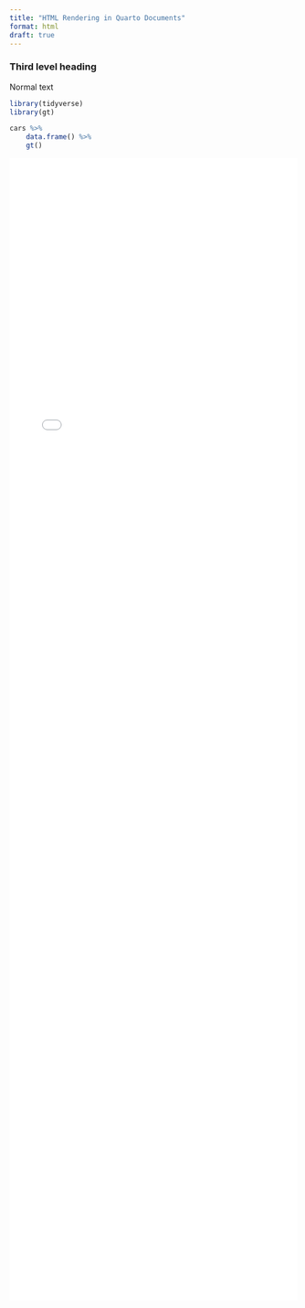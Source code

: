```yaml
---
title: "HTML Rendering in Quarto Documents"
format: html
draft: true
---
```


### Third level heading

Normal text


```r
library(tidyverse)
library(gt)

cars %>%
    data.frame() %>%
    gt()
```

:::{.column-page}

```{=html}
<iframe src="assets/infographic.html" width="100%" height="2000px" style="border:none;"></iframe>
```

:::
